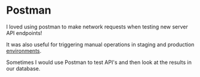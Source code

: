 # Postman

I loved using postman to make network requests when testing new server API endpoints!

It was also useful for triggering manual operations in staging and production [environments](www.facebook.com).

Sometimes I would use Postman to test API's and then look at the results in our <SqlLink /> database.
